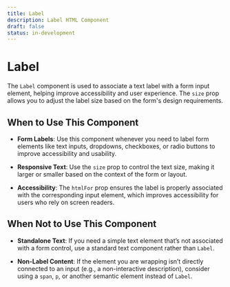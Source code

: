 ```yaml
---
title: Label
description: Label HTML Component
draft: false
status: in-development
---
```


# Label

<ComponentStatusBlock componentId="label" />

The `Label` component is used to associate a text label with a form input element, helping improve accessibility and user experience. The `size` prop allows you to adjust the label size based on the form's design requirements.

## When to Use This Component

- **Form Labels**: Use this component whenever you need to label form elements like text inputs, dropdowns, checkboxes, or radio buttons to improve accessibility and usability.
- **Responsive Text**: Use the `size` prop to control the text size, making it larger or smaller based on the context of the form or layout.

- **Accessibility**: The `htmlFor` prop ensures the label is properly associated with the corresponding input element, which improves accessibility for users who rely on screen readers.

## When Not to Use This Component

- **Standalone Text**: If you need a simple text element that’s not associated with a form control, use a standard text component rather than `Label`.

- **Non-Label Content**: If the element you are wrapping isn’t directly connected to an input (e.g., a non-interactive description), consider using a `span`, `p`, or another semantic element instead of `Label`.
